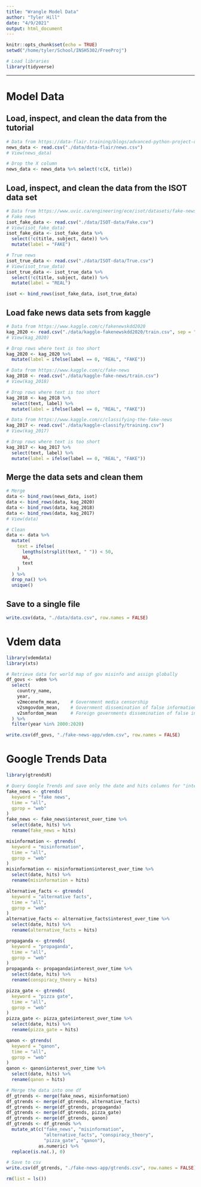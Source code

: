 ```yaml
---
title: "Wrangle Model Data"
author: "Tyler Hill"
date: "4/9/2021"
output: html_document
---
```


```r
knitr::opts_chunk$set(echo = TRUE)
setwd("/home/tyler/School/INSH5302/FreeProj")
```

```r
# Load libraries
library(tidyverse)
```

***

# Model Data

## Load, inspect, and clean the data from the tutorial

```r
# Data from https://data-flair.training/blogs/advanced-python-project-detecting-fake-news/
news_data <- read.csv("./data/data-flair/news.csv")
# View(news_data)

# Drop the X column
news_data <- news_data %>% select(!c(X, title))
```

## Load, inspect, and clean the data from the ISOT data set

```r
# Data from https://www.uvic.ca/engineering/ece/isot/datasets/fake-news/index.php
# Fake news
isot_fake_data <- read.csv("./data/ISOT-data/Fake.csv")
# View(isot_fake_data)
isot_fake_data <- isot_fake_data %>% 
  select(!c(title, subject, date)) %>% 
  mutate(label = "FAKE")

# True news
isot_true_data <- read.csv("./data/ISOT-data/True.csv")
# View(isot_true_data)
isot_true_data <- isot_true_data %>% 
  select(!c(title, subject, date)) %>% 
  mutate(label = "REAL")

isot <- bind_rows(isot_fake_data, isot_true_data)
```

## Load fake news data sets from kaggle

```r
# Data from https://www.kaggle.com/c/fakenewskdd2020
kag_2020 <- read.csv("./data/kaggle-fakenewskdd2020/train.csv", sep = "\t", quote = "")
# View(kag_2020)

# Drop rows where text is too short
kag_2020 <- kag_2020 %>%
  mutate(label = ifelse(label == 0, "REAL", "FAKE"))
```

```r
# Data from https://www.kaggle.com/c/fake-news
kag_2018 <- read.csv("./data/kaggle-fake-news/train.csv")
# View(kag_2018)

# Drop rows where text is too short
kag_2018 <- kag_2018 %>%
  select(text, label) %>% 
  mutate(label = ifelse(label == 0, "REAL", "FAKE"))
```

```r
# Data from https://www.kaggle.com/c/classifying-the-fake-news
kag_2017 <- read.csv("./data/kaggle-classify/training.csv")
# View(kag_2017)

# Drop rows where text is too short
kag_2017 <- kag_2017 %>%
  select(text, label) %>% 
  mutate(label = ifelse(label == 0, "REAL", "FAKE"))
```

## Merge the data sets and clean them

```r
# Merge
data <- bind_rows(news_data, isot)
data <- bind_rows(data, kag_2020)
data <- bind_rows(data, kag_2018)
data <- bind_rows(data, kag_2017)
# View(data)

# Clean
data <- data %>% 
  mutate(
    text = ifelse(
      lengths(strsplit(text, " ")) < 50,
      NA,
      text
    )
  ) %>% 
  drop_na() %>% 
  unique()
```

## Save to a single file

```r
write.csv(data, "./data/data.csv", row.names = FALSE)
```


# Vdem data

```r
library(vdemdata)
library(xts)

# Retrieve data for world map of gov misinfo and assign globally
df_govs <- vdem %>% 
  select(
    country_name,
    year,
    v2mecenefm_mean,    # Government media censorship
    v2smgovdom_mean,    # Government dissemination of false information domestic
    v2smfordom_mean     # Foreign governments dissemination of false information
  ) %>% 
  filter(year %in% 2000:2020)

write.csv(df_govs, "./fake-news-app/vdem.csv", row.names = FALSE)
```


# Google Trends Data

```r
library(gtrendsR)

# Query Google Trends and save only the date and hits columns for "interest est over time"
fake_news <- gtrends(
  keyword = "fake news",
  time = "all",
  gprop = "web"
)
fake_news <- fake_news$interest_over_time %>%
  select(date, hits) %>% 
  rename(fake_news = hits)

misinformation <- gtrends(
  keyword = "misinformation",
  time = "all",
  gprop = "web"
)
misinformation <- misinformation$interest_over_time %>%
  select(date, hits) %>% 
  rename(misinformation = hits)

alternative_facts <- gtrends(
  keyword = "alternative facts",
  time = "all",
  gprop = "web"
)
alternative_facts <- alternative_facts$interest_over_time %>%
  select(date, hits) %>% 
  rename(alternative_facts = hits)

propaganda <- gtrends(
  keyword = "propaganda",
  time = "all",
  gprop = "web"
)
propaganda <- propaganda$interest_over_time %>%
  select(date, hits) %>% 
  rename(conspiracy_theory = hits)

pizza_gate <- gtrends(
  keyword = "pizza gate",
  time = "all",
  gprop = "web"
)
pizza_gate <- pizza_gate$interest_over_time %>%
  select(date, hits) %>% 
  rename(pizza_gate = hits)

qanon <- gtrends(
  keyword = "qanon",
  time = "all",
  gprop = "web"
)
qanon <- qanon$interest_over_time %>%
  select(date, hits) %>% 
  rename(qanon = hits)
```


```r
# Merge the data into one df
df_gtrends <- merge(fake_news, misinformation)
df_gtrends <- merge(df_gtrends, alternative_facts)
df_gtrends <- merge(df_gtrends, propaganda)
df_gtrends <- merge(df_gtrends, pizza_gate)
df_gtrends <- merge(df_gtrends, qanon)
df_gtrends <- df_gtrends %>% 
  mutate_at(c("fake_news", "misinformation",
              "alternative_facts", "conspiracy_theory",
              "pizza_gate", "qanon"),
            as.numeric) %>%
  replace(is.na(.), 0)

# Save to csv
write.csv(df_gtrends, "./fake-news-app/gtrends.csv", row.names = FALSE)
```

```r
rm(list = ls())
```

